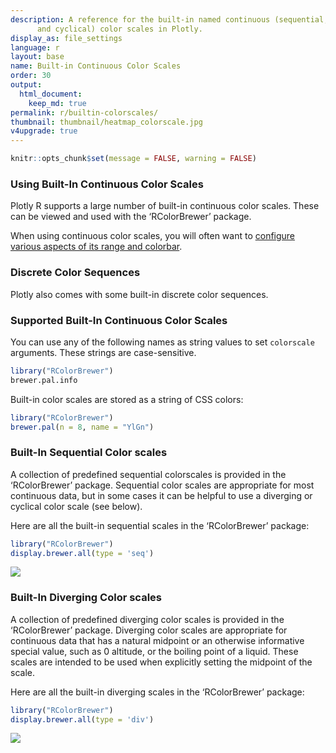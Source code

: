```yaml
---
description: A reference for the built-in named continuous (sequential, diverging
      and cyclical) color scales in Plotly.
display_as: file_settings
language: r
layout: base
name: Built-in Continuous Color Scales
order: 30
output:
  html_document:
    keep_md: true
permalink: r/builtin-colorscales/
thumbnail: thumbnail/heatmap_colorscale.jpg
v4upgrade: true
---
```


```r
knitr::opts_chunk$set(message = FALSE, warning = FALSE)
```

### Using Built-In Continuous Color Scales

Plotly R supports a large number of built-in continuous color scales. These can be viewed and used with the 'RColorBrewer' package.

When using continuous color scales, you will often want to [configure various aspects of its range and colorbar](https://plotly.com/r/colorscales/).

### Discrete Color Sequences

Plotly also comes with some built-in discrete color sequences.

### Supported Built-In Continuous Color Scales

You can use any of the following names as string values to set `colorscale` arguments.
These strings are case-sensitive.

```r

library("RColorBrewer")
brewer.pal.info

```

Built-in color scales are stored as a string of CSS colors:

```r

library("RColorBrewer")
brewer.pal(n = 8, name = "YlGn")
```



### Built-In Sequential Color scales

A collection of predefined sequential colorscales is provided in the 'RColorBrewer' package. Sequential color scales are appropriate for most continuous data, but in some cases it can be helpful to use a diverging or cyclical color scale (see below).

Here are all the built-in sequential scales in the 'RColorBrewer' package:

```r

library("RColorBrewer")
display.brewer.all(type = 'seq')
```
![](https://i0.wp.com/datavizpyr.com/wp-content/uploads/2020/01/RColorBrewer_sequential_color_palettes-1.jpeg?w=597&ssl=1)

### Built-In Diverging Color scales

A collection of predefined diverging color scales is provided in the 'RColorBrewer' package.
Diverging color scales are appropriate for continuous data that has a natural midpoint or an  otherwise informative special value, such as 0 altitude, or the boiling point
of a liquid. These scales are intended to be used when explicitly setting the midpoint of the scale.

Here are all the built-in diverging scales in the 'RColorBrewer' package:

```r

library("RColorBrewer")
display.brewer.all(type = 'div')
```
![](https://i1.wp.com/datavizpyr.com/wp-content/uploads/2020/01/RColorBrewer_diverging_palettes-1.jpeg?w=595&ssl=1)

